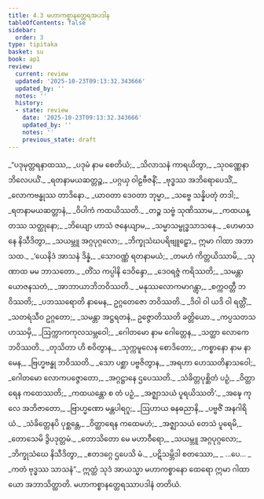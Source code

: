 ```yaml
---
title: 4.3 မဟာကစ္စာနတ္ထေရအပဒါန
tableOfContents: false
sidebar:
  order: 3
type: tipitaka
basket: su
book: ap1
review:
  current: review
  updated: '2025-10-23T09:13:32.343666'
  updated_by: ''
  notes: ''
  history:
  - state: review
    date: '2025-10-23T09:13:32.343666'
    updated_by: ''
    notes: ''
    previous_state: draft
---
```



<ReviewStatus review={frontmatter.review} showDetails={true} />

<HypothesisAnnotation frontmatter={frontmatter} />

<DynamicBreadcrumb />

<Division number="31" book="ap1" e="ch" v="20" p="93">

<Paragraph number="1107" type="verses" book="ap1">
_“ပဒုမုတ္တရနာထဿ,_  
_ပဒုမံ နာမ စေတိယံ;_  
_သိလာသနံ ကာရယိတွာ,_  
_သုဝဏ္ဏေနာဘိလေပယိံ._  

</Paragraph>

</Division>
<Division number="32" book="ap1" e="ch" v="20" p="93">

<Paragraph number="1108" type="verses" book="ap1">
_ရတနာမယဆတ္တဉ္စ,_  
_ပဂ္ဂယှ ဝါဠဗီဇနိံ;_  
_ဗုဒ္ဓဿ အဘိရောပေသိံ,_  
_လောကဗန္ဓုဿ တာဒိနော._  

</Paragraph>

</Division>
<Division number="33" book="ap1" e="ch" v="20" p="94">

<Paragraph number="1109" type="verses" book="ap1">
_ယာဝတာ ဒေဝတာ ဘုမ္မာ,_  
_သဗ္ဗေ သန္နိပတုံ တဒါ;_  
_ရတနာမယဆတ္တာနံ,_  
_ဝိပါကံ ကထယိဿတိ._  

</Paragraph>

</Division>
<Division number="34" book="ap1" e="ch" v="20" p="94">

<Paragraph number="1110" type="verses" book="ap1">
_တဉ္စ သဗ္ဗံ သုဏိဿာမ,_  
_ကထယန္တဿ သတ္ထုနော;_  
_ဘိယျော ဟာသံ ဇနေယျာမ,_  
_သမ္မာသမ္ဗုဒ္ဓသာသနေ._  

</Paragraph>

</Division>
<Division number="35" book="ap1" e="ch" v="20" p="94">

<Paragraph number="1111" type="verses" book="ap1">
_ဟေမာသနေ နိသီဒိတွာ,_  
_သယမ္ဘူ အဂ္ဂပုဂ္ဂလော;_  
_ဘိက္ခုသံဃပရိဗျူဠှော,_  
ဣမာ ဂါထာ အဘာသထ._  

</Paragraph>

</Division>
<Division number="36" book="ap1" e="ch" v="20" p="94">

<Paragraph number="1112" type="verses" book="ap1">
_‘ယေနိဒံ အာသနံ ဒိန္နံ,_  
_သောဝဏ္ဏံ ရတနာမယံ;_  
_တမဟံ ကိတ္တယိဿာမိ,_  
_သုဏာထ မမ ဘာသတော._  

</Paragraph>

</Division>
<Division number="37" book="ap1" e="ch" v="20" p="94">

<Paragraph number="1113" type="verses" book="ap1">
_တိံသ ကပ္ပါနိ ဒေဝိန္ဒော,_  
_ဒေဝရဇ္ဇံ ကရိဿတိ;_  
_သမန္တာ ယောဇနသတံ,_  
_အာဘာယာဘိဘဝိဿတိ._  

</Paragraph>

</Division>
<Division number="38" book="ap1" e="ch" v="20" p="94">

<Paragraph number="1114" type="verses" book="ap1">
_မနုဿလောကမာဂန္တွာ,_  
_စက္ကဝတ္တီ ဘဝိဿတိ;_  
_ပဘဿရောတိ နာမေန,_  
ဥဂ္ဂတေဇော ဘဝိဿတိ._  

</Paragraph>

</Division>
<Division number="39" book="ap1" e="ch" v="20" p="94">

<Paragraph number="1115" type="verses" book="ap1">
_ဒိဝါ ဝါ ယဒိ ဝါ ရတ္တိံ,_  
_သတရံသီဝ ဥဂ္ဂတော;_  
_သမန္တာ အဋ္ဌရတနံ,_  
ဥဇ္ဇောတိဿတိ ခတ္တိယော._  

</Paragraph>

</Division>
<Division number="40" book="ap1" e="ch" v="20" p="94">

<Paragraph number="1116" type="verses" book="ap1">
_ကပ္ပသတသဟဿမှိ,_  
_ဩက္ကာကကုလသမ္ဘဝေါ;_  
_ဂေါတမော နာမ ဂေါတ္တေန,_  
_သတ္ထာ လောကေ ဘဝိဿတိ._  

</Paragraph>

</Division>
<Division number="41" book="ap1" e="ch" v="20" p="94">

<Paragraph number="1117" type="verses" book="ap1">
_တုသိတာ ဟိ စဝိတွာန,_  
_သုက္ကမူလေန စောဒိတော;_  
_ကစ္စာနော နာမ နာမေန,_  
_ဗြဟ္မဗန္ဓု ဘဝိဿတိ._  

</Paragraph>

</Division>
<Division number="42" book="ap1" e="ch" v="20" p="94">

<Paragraph number="1118" type="verses" book="ap1">
_သော ပစ္ဆာ ပဗ္ဗဇိတွာန,_  
_အရဟာ ဟေဿတိနာသဝေါ;_  
_ဂေါတမော လောကပဇ္ဇောတော,_  
_အဂ္ဂဋ္ဌာနေ ဌပေဿတိ._  

</Paragraph>

</Division>
<Division number="43" book="ap1" e="ch" v="20" p="94">

<Paragraph number="1119" type="verses" book="ap1">
_သံခိတ္တပုစ္ဆိတံ ပဉှံ,_  
_ဝိတ္ထာရေန ကထေဿတိ;_  
_ကထယန္တော စ တံ ပဉှံ,_  
_အဇ္ဈာသယံ ပူရယိဿတိ’._  

</Paragraph>

</Division>
<Division number="44" book="ap1" e="ch" v="20" p="94">

<Paragraph number="1120" type="verses" book="ap1">
_အဍ္ဎေ ကုလေ အဘိဇာတော,_  
_ဗြာဟ္မဏော မန္တပါရဂူ;_  
_ဩဟာယ ဓနဓညာနိ,_  
_ပဗ္ဗဇိံ အနဂါရိယံ._  

</Paragraph>

</Division>
<Division number="45" book="ap1" e="ch" v="20" p="94">

<Paragraph number="1121" type="verses" book="ap1">
_သံခိတ္တေနပိ ပုစ္ဆန္တေ,_  
_ဝိတ္ထာရေန ကထေမဟံ;_  
_အဇ္ဈာသယံ တေသံ ပူရေမိ,_  
_တောသေမိ ဒွိပဒုတ္တမံ._  

</Paragraph>

</Division>
<Division number="46" book="ap1" e="ch" v="20" p="95">

<Paragraph number="1122" type="verses" book="ap1">
_တောသိတော မေ မဟာဝီရော,_  
_သယမ္ဘူ အဂ္ဂပုဂ္ဂလော;_  
_ဘိက္ခုသံဃေ နိသီဒိတွာ,_  
_ဧတဒဂ္ဂေ ဌပေသိ မံ._  

</Paragraph>

</Division>
<Division number="47" book="ap1" e="ch" v="20" p="95">

<Paragraph number="1123" type="verses" book="ap1">
_ပဋိသမ္ဘိဒါ စတဿော,_  
_ …ပေ… _  
_ကတံ ဗုဒ္ဓဿ သာသနံ”._  

</Paragraph>

<Paragraph number="1124" book="ap1">
ဣတ္ထံ သုဒံ အာယသ္မာ မဟာကစ္စာနော ထေရော ဣမာ ဂါထာယော အဘာသိတ္ထာတိ.

</Paragraph>
</Division>

<Paragraph number="1125" type="center" book="ap1">
မဟာကစ္စာနတ္ထေရဿာပဒါနံ တတိယံ.
</Paragraph>